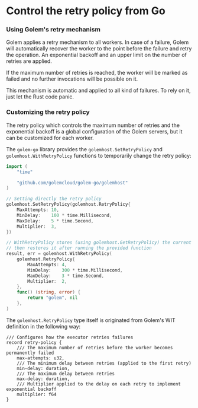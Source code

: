 # Control the retry policy from Go

### Using Golem's retry mechanism

Golem applies a retry mechanism to all workers. In case of a failure, Golem will automatically recover the worker to the point before the failure and retry the operation. An exponential backoff and an upper limit on the number of retries are applied.

If the maximum number of retries is reached, the worker will be marked as failed and no further invocations will be possible on it.

This mechanism is automatic and applied to all kind of failures. To rely on it, just let the Rust code panic.

### Customizing the retry policy

The retry policy which controls the maximum number of retries and the exponential backoff is a global configuration of the Golem servers, but it can be customized for each worker.

The `golem-go` library provides the `golemhost.SetRetryPolicy` and `golemhost.WithRetryPolicy` functions to temporarily change the retry policy:

```go
import (
	"time"

	"github.com/golemcloud/golem-go/golemhost"
)

// Setting directly the retry policy
golemhost.SetRetryPolicy(golemhost.RetryPolicy{
	MaxAttempts: 10,
	MinDelay:    100 * time.Millisecond,
	MaxDelay:    5 * time.Second,
	Multiplier:  3,
})

// WithRetryPolicy stores (using golemhost.GetRetryPolicy) the current retry policy and
// then restores it after running the provided function
result, err = golemhost.WithRetryPolicy(
	golemhost.RetryPolicy{
		MaxAttempts: 4,
		MinDelay:    300 * time.Millisecond,
		MaxDelay:    3 * time.Second,
		Multiplier:  2,
	},
	func() (string, error) {
		return "golem", nil
	},
)
```

The `golemhost.RetryPolicy` type itself is originated from Golem's WIT definition in the following way:

```wit
/// Configures how the executor retries failures
record retry-policy {
    /// The maximum number of retries before the worker becomes permanently failed
    max-attempts: u32,
    /// The minimum delay between retries (applied to the first retry)
    min-delay: duration,
    /// The maximum delay between retries
    max-delay: duration,
    /// Multiplier applied to the delay on each retry to implement exponential backoff
    multiplier: f64
}
```
